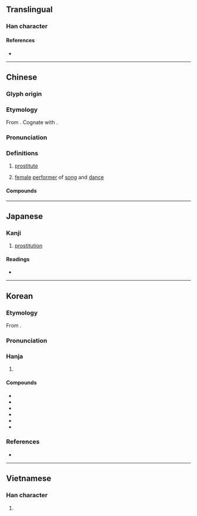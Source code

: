 {{character info}}
==Translingual==

===Han character===
{{Han char|rn=38|rad=女|as=08|sn=11|four=46460|canj=VAA|ids=⿰女昌}}

====References====
* {{Han ref|kx=0263.400|dkj=06376|dj=0530.270|hdz=21057.150|uh=5A3C|ud=23100|bh=B140|bd=45376}}

----

==Chinese==
{{zh-forms|alt=倡}}

===Glyph origin===
{{Han etym|菖}}

===Etymology===
From {{och-l|倡|performer|id=1}}. Cognate with {{och-l|唱|to sing}}.

===Pronunciation===
{{zh-pron
|m=chāng
|m-s=
|c=coeng1
|c-t=
|g=
|h=pfs=chhông
|j=
|mb=
|md=
|mn=xm,qz,tw:chhiong/zz:chhiang/tw:chhang
|mn-t=ciang1
|w=
|x=
|cat=n
}}

===Definitions===
{{zh-hanzi}}

# [[prostitute]]
# {{lb|zh|historical}} [[female]] [[performer]] of [[song]] and [[dance]]

====Compounds====
{{zh-der|娼夫|倚門之娼|娼優|娼根|娼寮|娼婦|公娼|嫖娼|土娼|娼妓|娼店|私娼|男盜女娼|暗娼|迫良為娼|逼良為娼}}

{{zh-cat|Occupations|Prostitution}}

----

==Japanese==

===Kanji===
{{ja-kanji|grade=|rs=女08}}

# [[prostitution]]

====Readings====
* {{ja-readings
|goon=しょう
|kanon=しょう
|kun=あそびめ
}}

----

==Korean==

===Etymology===
From {{der|ko|ltc|-}} {{ltc-l|娼}}. {{hanja-hunmong|챠ᇰ|chyang|人類#중03A}}

===Pronunciation===
{{ko-hanja-pron|창}}

===Hanja===
{{ko-hanja-search}}
{{ko-hanja|창녀|창}}

# {{hanja form of|창|[[prostitute]]}}

====Compounds====
{{der-top3|Compounds}}
* {{ko-l|창녀|娼女}}
* {{ko-l|창부|娼婦}}
* {{ko-l|사창|私娼}}
* {{ko-l|가창|街娼}}
* {{ko-l|남창|男娼}}
* {{ko-l|공창제|公娼制}}
{{der-bottom}}

===References===
* {{R:hanjadoc|2276}}

----

==Vietnamese==

===Han character===
{{vi-readings|reading=xướng|rs=女08}}

# {{rfdef|vi|sort=女08}}